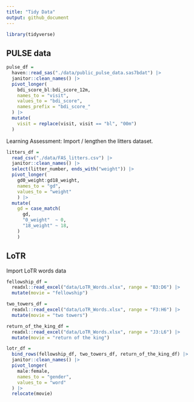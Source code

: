 ```yaml
---
title: "Tidy Data"
output: github_document
---
```


```r
library(tidyverse)
```
 
## PULSE data

```r
pulse_df = 
  haven::read_sas("./data/public_pulse_data.sas7bdat") |>
  janitor::clean_names() |>
  pivot_longer(
    bdi_score_bl:bdi_score_12m,
    names_to = "visit", 
    values_to = "bdi_score",
    names_prefix = "bdi_score_"
  ) |>
  mutate(
    visit = replace(visit, visit == "bl", "00m")
  )
```

Learning Assessment: Import / lengthen the litters dataset. 

```r
litters_df = 
  read_csv("./data/FAS_litters.csv") |>
  janitor::clean_names() |>
  select(litter_number, ends_with("weight")) |> 
  pivot_longer(
    gd0_weight:gd18_weight,
    names_to = "gd", 
    values_to = "weight"
    ) |> 
  mutate(
    gd = case_match(
      gd,
      "0_weight"  ~ 0,
      "18_weight" ~ 18,
    )
    )
```


## LoTR

Import LoTR words data

```r
fellowship_df =
  readxl::read_excel("data/LoTR_Words.xlsx", range = "B3:D6") |>
  mutate(movie = "fellowship")

two_towers_df =
  readxl::read_excel("data/LoTR_Words.xlsx", range = "F3:H6") |>
  mutate(movie = "two towers")

return_of_the_king_df =
  readxl::read_excel("data/LoTR_Words.xlsx", range = "J3:L6") |>
  mutate(movie = "return of the king")

lotr_df =
  bind_rows(fellowship_df, two_towers_df, return_of_the_king_df) |>
  janitor::clean_names() |>
  pivot_longer(
    male:female,
    names_to = "gender",
    values_to = "word"
  ) |>
  relocate(movie)
```








 